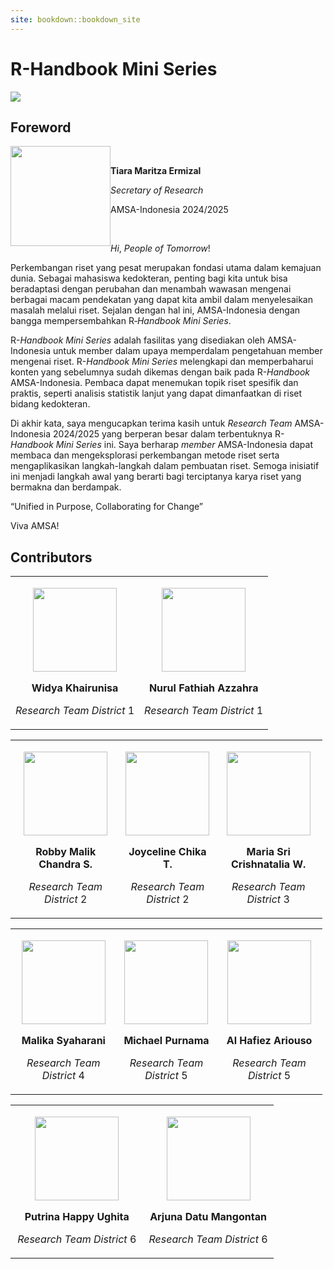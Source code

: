 ```yaml
---
site: bookdown::bookdown_site
---
```


# R-Handbook Mini Series

![](images/R-Handbook%20Mini%20Series.jpg)

## Foreword

![](images/Tiara%20-%20SOR.PNG){style="float:left; padding:0; margin:0; border:none" width="160"}

::: {style="color: white"}
**.**
:::

**Tiara Maritza Ermizal**

*Secretary of Research*

AMSA-Indonesia 2024/2025

::: {style="color: white"}
.
:::

*Hi*, *People of Tomorrow*!

Perkembangan riset yang pesat merupakan fondasi utama dalam kemajuan dunia. Sebagai mahasiswa kedokteran, penting bagi kita untuk bisa beradaptasi dengan perubahan dan menambah wawasan mengenai berbagai macam pendekatan yang dapat kita ambil dalam menyelesaikan masalah melalui riset. Sejalan dengan hal ini, AMSA-Indonesia dengan bangga mempersembahkan R*‑Handbook Mini Series*.

R-*Handbook Mini Series* adalah fasilitas yang disediakan oleh AMSA-Indonesia untuk member dalam upaya memperdalam pengetahuan member mengenai riset. R-*Handbook Mini Series* melengkapi dan memperbaharui konten yang sebelumnya sudah dikemas dengan baik pada R-*Handbook* AMSA-Indonesia. Pembaca dapat menemukan topik riset spesifik dan praktis, seperti analisis statistik lanjut yang dapat dimanfaatkan di riset bidang kedokteran.

Di akhir kata, saya mengucapkan terima kasih untuk *Research Team* AMSA-Indonesia 2024/2025 yang berperan besar dalam terbentuknya R-*Handbook Mini Series* ini. Saya berharap *member* AMSA-Indonesia dapat membaca dan mengeksplorasi perkembangan metode riset serta mengaplikasikan langkah-langkah dalam pembuatan riset. Semoga inisiatif ini menjadi langkah awal yang berarti bagi terciptanya karya riset yang bermakna dan berdampak.

"Unified in Purpose, Collaborating for Change"

Viva AMSA!

## Contributors

+:------------------------------------------------------------:+:------------------------------------------------------------:+
| <img src="images/diw.png" class="centered-img" width="134"/> | <img src="images/ara.png" class="centered-img" width="134"/> |
|                                                              |                                                              |
| **Widya Khairunisa**                                         | **Nurul Fathiah Azzahra**                                    |
|                                                              |                                                              |
| *Research Team District* 1                                   | *Research Team District* 1                                   |
+--------------------------------------------------------------+--------------------------------------------------------------+

+:--------------------------------------------------------------:+:-----------------------------------------:+:------------------------------------------------------------:+
| <img src="images/robby.png" class="centered-img" width="134"/> | ![](images/Joy%20(1)-01.png){width="134"} | <img src="images/nat.png" class="centered-img" width="134"/> |
|                                                                |                                           |                                                              |
| **Robby Malik Chandra S.**                                     | **Joyceline Chika T.**                    | **Maria Sri Crishnatalia W.**                                |
|                                                                |                                           |                                                              |
| *Research Team District* 2                                     | *Research Team District* 2                | *Research Team District* 3                                   |
+----------------------------------------------------------------+-------------------------------------------+--------------------------------------------------------------+

+:---------------------------------------------------------------:+:-----------------------------------------------------------:+:---------------------------------------------------------------:+
| <img src="images/malika.png" class="centered-img" width="134"/> | <img src="images/mp.png" class="centered-img" width="134"/> | <img src="images/hafiez.png" class="centered-img" width="134"/> |
|                                                                 |                                                             |                                                                 |
| **Malika Syaharani**                                            | **Michael Purnama**                                         | **Al Hafiez Ariouso**                                           |
|                                                                 |                                                             |                                                                 |
| *Research Team District* 4                                      | *Research Team District* 5                                  | *Research Team District* 5                                      |
+-----------------------------------------------------------------+-------------------------------------------------------------+-----------------------------------------------------------------+

+:--------------------------------------------------------------:+:-------------------------------------------------------------:+
| <img src="images/ghita.png" class="centered-img" width="134"/> | <img src="images/juna.png" class="centered-img" width="134"/> |
|                                                                |                                                               |
| **Putrina Happy Ughita**                                       | **Arjuna Datu Mangontan**                                     |
|                                                                |                                                               |
| *Research Team District* 6                                     | *Research Team District* 6                                    |
+----------------------------------------------------------------+---------------------------------------------------------------+
